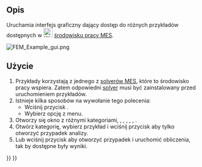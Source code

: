 <languages/>

{{Docnav
|[[FEM_ClippingPlaneRemoveAll/pl|Usuń wszystkie płaszczyzny cięcia]]
|[[FEM_MeshClear/pl|Wyczyść siatkę MES]]
|[[FEM_Workbench/pl|środowisko pracy MES]]
|IconL=FEM_ClippingPlaneRemoveAll.svg
|IconR=FEM_MeshClear.svg
|IconC=Workbench_FEM.svg
}}

<div class="mw-translate-fuzzy">
{{GuiCommand/pl
|Name=FEM Examples
|Name/pl=MES: Otwórz przykłady MES
|MenuLocation=Narzędzia → Otwórz przykłady MES
|Workbenches=[[FEM_Workbench/pl|MES]]
|Version=0.19
|SeeAlso=[[FEM_tutorial/pl|Poradnik MES]]
}}
</div>

<span id="Description"></span>
==Opis== 

Uruchamia interfejs graficzny dający dostęp do różnych przykładów dostępnych w [[Image:Workbench_FEM.svg|24px]] [[FEM_Workbench/pl|środowisku pracy MES]].

[[File:FEM_Example_gui.png]]
{{Caption|Okno dialogowe wyboru przykładów.}}

<span id="Usage"></span>
==Użycie== 

<div class="mw-translate-fuzzy">
# Przykłady korzystają z jednego z [[FEM_Solver/pl|solverów MES]], które to środowisko pracy wspiera. Zatem odpowiedni [[FEM_Solver/pl|solver]] musi być zainstalowany przed uruchomieniem przykładów.
# Istnieje kilka sposobów na wywołanie tego polecenia:
#* Wciśnij przycisk {{Button|[[Image:FEM_Examples.svg|16px]] [[FEM_Examples/pl|Otwórz przykłady MES]]}}.
#* Wybierz opcję {{MenuCommand|Narzędzia → [[Image:FEM_Examples.svg|16px]] Otwórz przykłady MES}} z menu.
# Otworzy się okno {{MenuCommand|FEM Examples}} z różnymi kategoriami, {{MenuCommand|All}}, {{MenuCommand|Constraints}}, {{MenuCommand|Equations}}, {{MenuCommand|Materials}}, {{MenuCommand|Meshes}}, {{MenuCommand|Solvers}}.
# Otwórz kategorię, wybierz przykład i wciśnij przycisk {{Button|Setup}} aby tylko otworzyć przypadek analizy.
# Lub wciśnij przycisk {{Button|Run}} aby otworzyć przypadek i uruchomić obliczenia, tak by dostępne były wyniki.
</div>


{{Docnav
|[[FEM_ClippingPlaneRemoveAll/pl|Usuń wszystkie płaszczyzny cięcia]]
|[[FEM_MeshClear/pl|Wyczyść siatkę MES]]
|[[FEM_Workbench/pl|środowisko pracy MES]]
|IconL=FEM_ClippingPlaneRemoveAll.svg
|IconR=FEM_MeshClear.svg
|IconC=Workbench_FEM.svg
}}

{{FEM Tools navi{{#translation:}}}}
{{Userdocnavi{{#translation:}}}}
{{clear}}